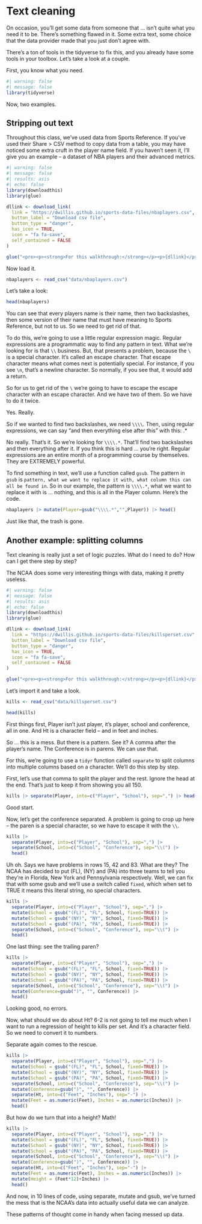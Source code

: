 # Text cleaning 

On occasion, you'll get some data from someone that ... isn't quite what you need it to be. There's something flawed in it. Some extra text, some choice that the data provider made that you just don't agree with. 

There's a ton of tools in the tidyverse to fix this, and you already have some tools in your toolbox. Let's take a look at a couple. 

First, you know what you need.

```r
#| warning: false
#| message: false
library(tidyverse)
```

Now, two examples.

## Stripping out text

Throughout this class, we've used data from Sports Reference. If you've used their Share > CSV method to copy data from a table, you may have noticed some extra cruft in the player name field. If you haven't seen it, I'll give you an example -- a dataset of NBA players and their advanced metrics.

```r
#| warning: false
#| message: false
#| results: asis
#| echo: false
library(downloadthis)
library(glue)

dllink <- download_link(
  link = "https://dwillis.github.io/sports-data-files/nbaplayers.csv",
  button_label = "Download csv file",
  button_type = "danger",
  has_icon = TRUE,
  icon = "fa fa-save",
  self_contained = FALSE
)

glue("<pre><p><strong>For this walkthrough:</strong></p><p>{dllink}</p></pre>")
```

Now load it.

```r
nbaplayers <- read_csv("data/nbaplayers.csv")
```

Let's take a look:

```r
head(nbaplayers)
```

You can see that every players name is their name, then two backslashes, then some version of their name that must have meaning to Sports Reference, but not to us. So we need to get rid of that. 

To do this, we're going to use a little regular expression magic. Regular expressions are a programmatic way to find any pattern in text. What we're looking for is that `\\` business. But, that presents a problem, because the `\` is a special character. It's called an escape character. That escape character means what comes next is potentially special. For instance, if you see `\n`, that's a newline character. So normally, if you see that, it would add a return. 

So for us to get rid of the `\` we're going to have to escape the escape character with an escape character. And we have two of them. So we have to do it twice. 

Yes. Really.

So if we wanted to find two backslashes, we need `\\\\`. Then, using regular expressions, we can say "and then everything else after this" with this: .* 

No really. That's it. So we're looking for `\\\\.*`. That'll find two backslashes and then everything after it. If you think this is hard ... you're right. Regular expressions are an entire month of a programming course by themselves. They are EXTREMELY powerful. 

To find something in text, we'll use a function called `gsub`. The pattern in `gsub` is `pattern, what we want to replace it with, what column this can all be found in`. So in our example, the pattern is `\\\\.*`, what we want to replace it with is ... nothing, and this is all in the Player column. Here's the code. 

```r
nbaplayers |> mutate(Player=gsub("\\\\.*","",Player)) |> head()
```

Just like that, the trash is gone.

## Another example: splitting columns

Text cleaning is really just a set of logic puzzles. What do I need to do? How can I get there step by step?

The NCAA does some very interesting things with data, making it pretty useless.

```r
#| warning: false
#| message: false
#| results: asis
#| echo: false
library(downloadthis)
library(glue)

dllink <- download_link(
  link = "https://dwillis.github.io/sports-data-files/killsperset.csv",
  button_label = "Download csv file",
  button_type = "danger",
  has_icon = TRUE,
  icon = "fa fa-save",
  self_contained = FALSE
)

glue("<pre><p><strong>For this walkthrough:</strong></p><p>{dllink}</p></pre>")
```

Let's import it and take a look.

```r
kills <- read_csv("data/killsperset.csv")
```

```r
head(kills)
```

First things first, Player isn't just player, it's player, school and conference, all in one. And Ht is a character field -- and in feet and inches.

So ... this is a mess. But there is a pattern. See it? A comma after the player's name. The Conference is in parens. We can use that. 

For this, we're going to use a `tidyr` function called `separate` to split columns into multiple columns based on a character. We'll do this step by step.

First, let's use that comma to split the player and the rest. Ignore the head at the end. That's just to keep it from showing you all 150.

```r
kills |> separate(Player, into=c("Player", "School"), sep=",") |> head()
```

Good start.

Now, let's get the conference separated. A problem is going to crop up here -- the paren is a special character, so we have to escape it with the `\\`. 

```r
kills |> 
  separate(Player, into=c("Player", "School"), sep=",") |>
  separate(School, into=c("School", "Conference"), sep="\\(") |> 
  head()
```

Uh oh. Says we have problems in rows 15, 42 and 83. What are they? The NCAA has decided to put (FL), (NY) and (PA) into three teams to tell you they're in Florida, New York and Pennsylvania respectively. Well, we can fix that with some gsub and we'll use a switch called `fixed`, which when set to TRUE it means this literal string, no special characters.

```r
kills |> 
  separate(Player, into=c("Player", "School"), sep=",") |> 
  mutate(School = gsub("(FL)", "FL", School, fixed=TRUE)) |>
  mutate(School = gsub("(NY)", "NY", School, fixed=TRUE)) |>
  mutate(School = gsub("(PA)", "PA", School, fixed=TRUE)) |>
  separate(School, into=c("School", "Conference"), sep="\\(") |> 
  head()
```

One last thing: see the trailing paren?

```r
kills |> 
  separate(Player, into=c("Player", "School"), sep=",") |> 
  mutate(School = gsub("(FL)", "FL", School, fixed=TRUE)) |>
  mutate(School = gsub("(NY)", "NY", School, fixed=TRUE)) |>
  mutate(School = gsub("(PA)", "PA", School, fixed=TRUE)) |>
  separate(School, into=c("School", "Conference"), sep="\\(") |> 
  mutate(Conference=gsub(")", "", Conference)) |>
  head()
```

Looking good, no errors.

Now, what should we do about Ht? 6-2 is not going to tell me much when I want to run a regression of height to kills per set. And it's a character field. So we need to convert it to numbers.

Separate again comes to the rescue.

```r
kills |> 
  separate(Player, into=c("Player", "School"), sep=",") |> 
  mutate(School = gsub("(FL)", "FL", School, fixed=TRUE)) |>
  mutate(School = gsub("(NY)", "NY", School, fixed=TRUE)) |>
  mutate(School = gsub("(PA)", "PA", School, fixed=TRUE)) |>
  separate(School, into=c("School", "Conference"), sep="\\(") |> 
  mutate(Conference=gsub(")", "", Conference)) |>
  separate(Ht, into=c("Feet", "Inches"), sep="-") |>
  mutate(Feet = as.numeric(Feet), Inches = as.numeric(Inches)) |>
  head()
```

But how do we turn that into a height? Math!

```r
kills |> 
  separate(Player, into=c("Player", "School"), sep=",") |> 
  mutate(School = gsub("(FL)", "FL", School, fixed=TRUE)) |>
  mutate(School = gsub("(NY)", "NY", School, fixed=TRUE)) |>
  mutate(School = gsub("(PA)", "PA", School, fixed=TRUE)) |>
  separate(School, into=c("School", "Conference"), sep="\\(") |> 
  mutate(Conference=gsub(")", "", Conference)) |>
  separate(Ht, into=c("Feet", "Inches"), sep="-") |>
  mutate(Feet = as.numeric(Feet), Inches = as.numeric(Inches)) |>
  mutate(Height = (Feet*12)+Inches) |>
  head()
```

And now, in 10 lines of code, using separate, mutate and gsub, we've turned the mess that is the NCAA's data into actually useful data we can analyze. 

These patterns of thought come in handy when facing messed up data.